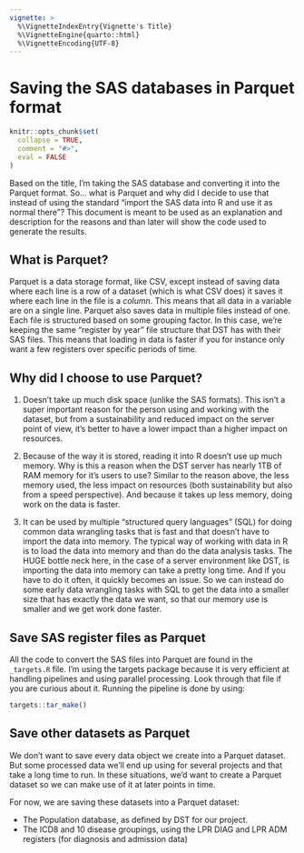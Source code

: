 ---
vignette: >
  %\VignetteIndexEntry{Vignette's Title}
  %\VignetteEngine{quarto::html}
  %\VignetteEncoding{UTF-8}
---

# Saving the SAS databases in Parquet format

```{r, include = FALSE}
knitr::opts_chunk$set(
  collapse = TRUE,
  comment = "#>",
  eval = FALSE
)
```

Based on the title, I'm taking the SAS database and converting it into
the Parquet format. So... what is Parquet and why did I decide to use
that instead of using the standard "import the SAS data into R and use
it as normal there"? This document is meant to be used as an explanation
and description for the reasons and than later will show the code used
to generate the results.

## What is Parquet?

Parquet is a data storage format, like CSV, except instead of saving
data where each line is a row of a dataset (which is what CSV does) it
saves it where each line in the file is a *column*. This means that all
data in a variable are on a single line. Parquet also saves data in
multiple files instead of one. Each file is structured based on some
grouping factor. In this case, we're keeping the same "register by year"
file structure that DST has with their SAS files. This means that
loading in data is faster if you for instance only want a few registers
over specific periods of time.

## Why did I choose to use Parquet?

1.  Doesn't take up much disk space (unlike the SAS formats). This isn't
    a super important reason for the person using and working with the
    dataset, but from a sustainability and reduced impact on the server
    point of view, it's better to have a lower impact than a higher
    impact on resources.

2.  Because of the way it is stored, reading it into R doesn't use up
    much memory. Why is this a reason when the DST server has nearly 1TB
    of RAM memory for it's users to use? Similar to the reason above,
    the less memory used, the less impact on resources (both
    sustainability but also from a speed perspective). And because it
    takes up less memory, doing work on the data is faster.

3.  It can be used by multiple "structured query languages" (SQL) for
    doing common data wrangling tasks that is fast and that doesn't have
    to import the data into memory. The typical way of working with data
    in R is to load the data into memory and than do the data analysis
    tasks. The HUGE bottle neck here, in the case of a server
    environment like DST, is importing the data into memory can take a
    pretty long time. And if you have to do it often, it quickly becomes
    an issue. So we can instead do some early data wrangling tasks with
    SQL to get the data into a smaller size that has exactly the data we
    want, so that our memory use is smaller and we get work done faster.

## Save SAS register files as Parquet

All the code to convert the SAS files into Parquet are found in the
`_targets.R` file. I'm using the targets package because it is very
efficient at handling pipelines and using parallel processing. Look
through that file if you are curious about it. Running the pipeline is
done by using:

```{r}
targets::tar_make()
```

## Save other datasets as Parquet

We don't want to save every data object we create into a Parquet
dataset. But some processed data we'll end up using for several projects
and that take a long time to run. In these situations, we'd want to
create a Parquet dataset so we can make use of it at later points in
time.

For now, we are saving these datasets into a Parquet dataset:

-   The Population database, as defined by DST for our project.
-   The ICD8 and 10 disease groupings, using the LPR DIAG and LPR ADM
    registers (for diagnosis and admission data)
